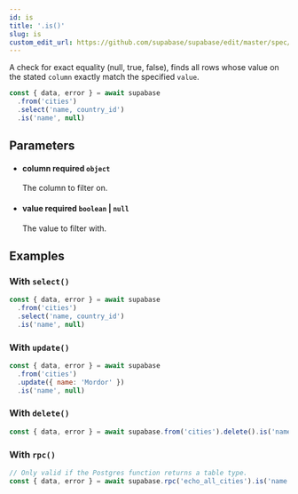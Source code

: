 ```yaml
---
id: is
title: '.is()'
slug: is
custom_edit_url: https://github.com/supabase/supabase/edit/master/spec/supabase_js_v1_legacy.yml
---
```



A check for exact equality (null, true, false), finds all rows whose
value on the stated `column` exactly match the specified `value`.

```js
const { data, error } = await supabase
  .from('cities')
  .select('name, country_id')
  .is('name', null)
```

## Parameters

<ul className="method-list-group">
  
<li className="method-list-item">
  <h4 className="method-list-item-label">
    <span className="method-list-item-label-name">
      column
    </span>
    <span className="method-list-item-label-badge required">
      required
    </span>
    <span className="method-list-item-validation">
      <code>object</code>
    </span>
  </h4>
  <div class="method-list-item-description">

The column to filter on.

  </div>
  
</li>

<li className="method-list-item">
  <h4 className="method-list-item-label">
    <span className="method-list-item-label-name">
      value
    </span>
    <span className="method-list-item-label-badge required">
      required
    </span>
    <span className="method-list-item-validation">
      <code>boolean</code> | <code>null</code>
    </span>
  </h4>
  <div class="method-list-item-description">

The value to filter with.

  </div>
  
</li>

</ul>

## Examples

### With `select()`

```js
const { data, error } = await supabase
  .from('cities')
  .select('name, country_id')
  .is('name', null)
```

### With `update()`

```js
const { data, error } = await supabase
  .from('cities')
  .update({ name: 'Mordor' })
  .is('name', null)
```

### With `delete()`

```js
const { data, error } = await supabase.from('cities').delete().is('name', null)
```

### With `rpc()`

```js
// Only valid if the Postgres function returns a table type.
const { data, error } = await supabase.rpc('echo_all_cities').is('name', null)
```
